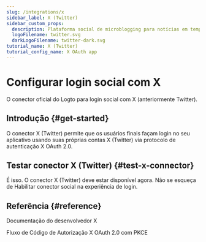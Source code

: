 ```yaml
---
slug: /integrations/x
sidebar_label: X (Twitter)
sidebar_custom_props:
  description: Plataforma social de microblogging para notícias em tempo real, discussões e ferramentas de pagamentos / criadores.
  logoFilename: twitter.svg
  darkLogoFilename: twitter-dark.svg
tutorial_name: X (Twitter)
tutorial_config_name: X OAuth app
---
```




# Configurar login social com X

O conector oficial do Logto para login social com X (anteriormente Twitter).

<GuideTip />

## Introdução \{#get-started}

O conector X (Twitter) permite que os usuários finais façam login no seu aplicativo usando suas próprias contas X (Twitter) via protocolo de autenticação X OAuth 2.0.

<Integration />

## Testar conector X (Twitter) \{#test-x-connector}

É isso. O conector X (Twitter) deve estar disponível agora. Não se esqueça de <MainSiteUrl href="/connectors/social-connectors#enable-social-sign-in">Habilitar conector social na experiência de login</MainSiteUrl>.

## Referência \{#reference}

<Url href="https://developer.x.com/en/docs">Documentação do desenvolvedor X</Url>

<Url href="https://developer.x.com/en/docs/authentication/oauth-2-0/authorization-code">
  Fluxo de Código de Autorização X OAuth 2.0 com PKCE
</Url>
